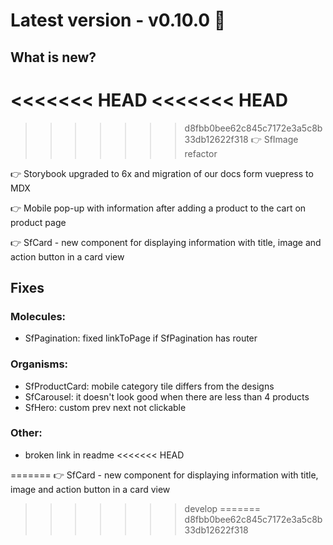 
<Meta title="Releases/v0.10.0" />

# Latest version - v0.10.0 🎉

## What is new?

<<<<<<< HEAD
<<<<<<< HEAD
=======
>>>>>>> d8fbb0bee62c845c7172e3a5c8b33db12622f318
👉 SfImage refactor

👉 Storybook upgraded to 6x and migration of our docs form vuepress to MDX

👉 Mobile pop-up with information after adding a product to the cart on product page

👉 SfCard - new component for displaying information with title, image and action button in a card view

## Fixes

### Molecules:

- SfPagination: fixed linkToPage if SfPagination has router


### Organisms:

- SfProductCard: mobile category tile differs from the designs
- SfCarousel: it doesn't look good when there are less than 4 products
- SfHero: custom prev next not clickable


### Other:

- broken link in readme
<<<<<<< HEAD



=======
👉 SfCard - new component for displaying information with title, image and action button in a card view
>>>>>>> develop
=======
>>>>>>> d8fbb0bee62c845c7172e3a5c8b33db12622f318
